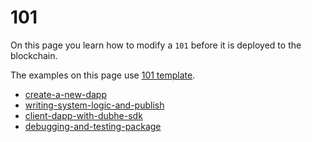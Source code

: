 # 101

On this page you learn how to modify a `101` before it is deployed to the blockchain.

The examples on this page use [101 template](https://github.com/0xobelisk/dubhe/tree/main/packages/create-dubhe/template/101/sui-template).

- [create-a-new-dapp](first-dapp/create-a-new-dapp)
- [writing-system-logic-and-publish](first-dapp/writing-system-logic-and-publish)
- [client-dapp-with-dubhe-sdk](first-dapp/client-dapp-with-dubhe-sdk)
- [debugging-and-testing-package](first-dapp/debugging-and-testing-package)
